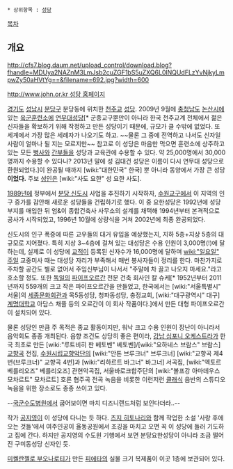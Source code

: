  * 상위항목 : [[성당]]

[[목차]]
== 개요 ==
http://cfs7.blog.daum.net/upload_control/download.blog?fhandle=MDUya2NAZnM3LmJsb2cuZGF1bS5uZXQ6L0lNQUdFLzYvNjkyLmpwZy50aHVtYg==&filename=692.jpg?width=600

[[http://www.john.or.kr 성당 홈페이지]]

[[경기도]] [[성남시]] [[분당구]] 분당동에 위치한 [[가톨릭|천주교]] [[성당]]. 2009년 9월에 [[충청남도]] [[논산시]]에 있는 [[육군훈련소]]에 [[육군훈련소/종교활동#s-3|연무대성당]][* 군종교구뿐만이 아니라 한국 천주교계 전체에서 젊은 신자들을 확보하기 위해 작정하고 만든 성당이기 때문에, 규모가 클 수밖에 없었다. 또 세계에서 가장 많은 세례자가 나오기도 하고. ~~물론 그 중에 전역하고 나서도 신자일 사람이 얼마나 될 지는 모르지만~~ 참고로 이 성당은 마음만 먹으면 훈련소에 상주하고 있는 모든 [[병사]]와 [[간부]]들을 성당과 교육관에 수용할 수 있다. 약 25,000명에서 30,000명까지 수용할 수 있다나? 2013년 말에 성 김대건 성당은 이름이 다시 연무대 성당으로 환원되었다.]이 완공될 때까지 [wiki:"대한민국" 한국] 뿐 아니라 동양에서 가장 큰 성당'''이었다.''' 주보 [[성인]]은 [wiki:"사도 요한" 성 요한 사도].

[[1989년]]에 정부에서 [[분당 신도시]] 사업을 추진하기 시작하자, [[천주교 수원교구|수원교구]]에서 이 지역의 인구 증가를 감안해 새로운 성당들을 건립하기로 했다. 이 중 요한성당은 1992년에 성당 부지를 매입한 뒤 엄&이 종합건축사 사무소의 설계를 채택해 1994년부터 본격적으로 공사가 시작되었고, 1996년 10월에 상량식을 거쳐 2002년에 최종 완공되었다.

신도시의 인구 폭증에 따른 교우들의 대거 유입을 예상했는지, 지하 5층+지상 5층의 대규모로 지어졌다. 특히 지상 3~4층에 걸쳐 있는 대성당은 수용 인원이 3,000명(!)에 달하는데, 실제로 이 성당에 [[교적]]이 등록된 신자수가 16,000명에 달하며 [[wiki:"일요일" 주일]] 교중미사 때는 대성당 자리가 부족해서 매번 봉사자들이 정리를 한다. 마찬가지로 주차할 공간도 별로 없어서 주임신부님이 나서서 "주말에 차 끌고 나오지 마세요."라고 호소할 정도. 또한 [[독일]]의 [[파이프오르간]] 전문 건축 회사인 칼 슈케[* 1952년부터 2011년까지 559개의 크고 작은 파이프오르간을 만들었고, 한국에서는 [wiki:"서울특별시" 서울]의 [[세종문화회관]]과 목5동성당, 청파동성당, 충정교회, [wiki:"대구광역시" 대구] [[계명대학교]] 아담스 채플 등의 오르간이 이 회사 작품이다.]에서 만든 대형 파이프오르간이 설치되어 있다.

물론 성당인 만큼 주 목적은 종교 활동이지만, 워낙 크고 수용 인원이 장난이 아니라서 음악회도 종종 개최된다. 음향 조건도 상당히 좋은 편이라, [[강남 심포니 오케스트라]]가 한국 최초로 만든 [wiki:"루트비히 판 베토벤" 베토벤]/[wiki:"요하네스 브람스" 브람스] [[교향곡]] 전집, [[수원시립교향악단]]의 [wiki:"안톤 브루크너" 브루크너] [wiki:"교향곡 제4번(브루크너)" 교향곡 4번]과 [wiki:"리하르트 바그너" 바그너] 서곡집, [wiki:"엑토르 베를리오즈" 베를리오즈] 관현악곡집, 서울바로크합주단의 [wiki:"볼프강 아마데우스 모차르트" 모차르트] 호른 협주곡 전곡 녹음을 비롯한 이런저런 [[클래식]] 음반의 스튜디오 녹음을 위한 장소로도 종종 쓰이고 있다.

--[[국군수도병원]]에서 굽어보이면 마치 디즈니랜드처럼 보인다더라..--

작가 [[공지영]]이 이 성당에 다니는 듯 하다. [[츠지 히토나리]]와 함께 작업한 소설 '사랑 후에 오는 것들'에서 여주인공이 율동공원에서 조깅을 마치고 오면 꼭 이 성당에 들러 기도하고 집에 간다. 하지만 공지영의 수도원 기행에서 보면 분당요한성당이 아니라 조금 떨어진 구미동성당 신자인 듯.

[[미켈란젤로 부오나로티]]가 만든 [[피에타]]의 실물 크기 복제품이 이곳 1층에 보관되어 있다. 
